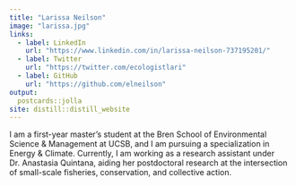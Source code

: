 ```yaml
---
title: "Larissa Neilson"
image: "larissa.jpg"
links:
  - label: LinkedIn
    url: "https://www.linkedin.com/in/larissa-neilson-737195201/"
  - label: Twitter
    url: "https://twitter.com/ecologistlari"
  - label: GitHub
    url: "https://github.com/elneilson"
output:
  postcards::jolla
site: distill::distill_website
---
```


I am a first-year master's student at the Bren School of Environmental Science & Management at UCSB, and I am pursuing a specialization in Energy & Climate. Currently, I am working as a research assistant under Dr. Anastasia Quintana, aiding her postdoctoral research at the intersection of small-scale fisheries, conservation, and collective action.
